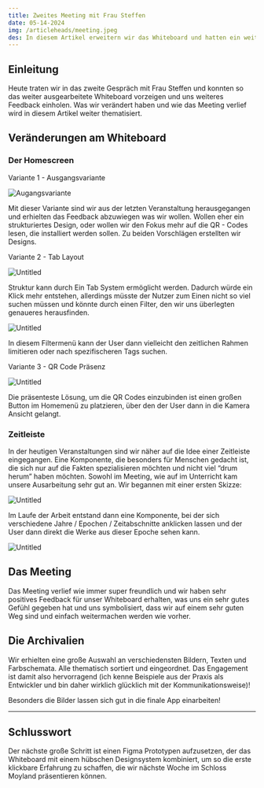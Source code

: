 ```yaml
---
title: Zweites Meeting mit Frau Steffen
date: 05-14-2024
img: /articleheads/meeting.jpeg
des: In diesem Artikel erweitern wir das Whiteboard und hatten ein weiteres Meeting mit Frau Steffen.
---
```

## Einleitung

Heute traten wir in das zweite Gespräch mit Frau Steffen und konnten so das weiter ausgearbeitete Whiteboard vorzeigen und uns weiteres Feedback einholen. Was wir verändert haben und wie das Meeting verlief wird in diesem Artikel weiter thematisiert.

## Veränderungen am Whiteboard

### Der Homescreen

Variante 1 - Ausgangsvariante

![Augangsvariante](/articlecontents/wb-14-05-24/Untitled.png)

Mit dieser Variante sind wir aus der letzten Veranstaltung herausgegangen und erhielten das Feedback abzuwiegen was wir wollen. Wollen eher ein strukturiertes Design, oder wollen wir den Fokus mehr auf die QR - Codes lesen, die installiert werden sollen. Zu beiden Vorschlägen erstellten wir Designs.

Variante 2 - Tab Layout

![Untitled](/articlecontents/wb-14-05-24/Untitled1.png)

Struktur kann durch Ein Tab System ermöglicht werden. Dadurch würde ein Klick mehr entstehen, allerdings müsste der Nutzer zum Einen nicht so viel suchen müssen und könnte durch einen Filter, den wir uns überlegten genaueres herausfinden.

![Untitled](/articlecontents/wb-14-05-24/Untitled2.png)

In diesem Filtermenü kann der User dann vielleicht den zeitlichen Rahmen limitieren oder nach spezifischeren Tags suchen. 

Variante 3 - QR Code Präsenz

![Untitled](/articlecontents/wb-14-05-24/Untitled3.png)

Die präsenteste Lösung, um die QR Codes einzubinden ist einen großen Button im Homemenü zu platzieren, über den der User dann in die Kamera Ansicht gelangt.

### Zeitleiste

In der heutigen Veranstaltungen sind wir näher auf die Idee einer Zeitleiste eingegangen. Eine Komponente, die besonders für Menschen gedacht ist, die sich nur auf die Fakten spezialisieren möchten und nicht viel “drum herum” haben möchten. Sowohl im Meeting, wie auf im Unterricht kam unsere Ausarbeitung sehr gut an. Wir begannen mit einer ersten Skizze:

![Untitled](/articlecontents/wb-14-05-24/Untitled4.png)

Im Laufe der Arbeit entstand dann eine Komponente, bei der sich verschiedene Jahre / Epochen / Zeitabschnitte anklicken lassen und der User dann direkt die Werke aus dieser Epoche sehen kann.

![Untitled](/articlecontents/wb-14-05-24/Untitled4.png)

## Das Meeting

Das Meeting verlief wie immer super freundlich und wir haben sehr positives Feedback für unser Whiteboard erhalten, was uns ein sehr gutes Gefühl gegeben hat und uns symbolisiert, dass wir auf einem sehr guten Weg sind und einfach weitermachen werden wie vorher. 

## Die Archivalien

Wir erhielten eine große Auswahl an verschiedensten Bildern, Texten und Farbschemata. Alle thematisch sortiert und eingeordnet. Das Engagement ist damit also hervorragend (ich kenne Beispiele aus der Praxis als Entwickler und bin daher wirklich glücklich mit der Kommunikationsweise)!

Besonders die Bilder lassen sich gut in die finale App einarbeiten!

---

## Schlusswort

Der nächste große Schritt ist einen Figma Prototypen aufzusetzen, der das Whiteboard mit einem hübschen Designsystem kombiniert, um so die erste klickbare Erfahrung zu schaffen, die wir nächste Woche im Schloss Moyland präsentieren können.
